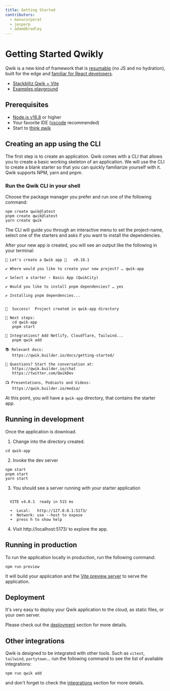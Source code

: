 ```yaml
---
title: Getting Started
contributors:
  - manucorporat
  - jesperp
  - adamdbradley
---
```


# Getting Started Qwikly

Qwik is a new kind of framework that is [resumable](../concepts/resumable/index.mdx) (no JS and no hydration), built for the edge and [familiar for React developers](../cheat/qwik-react/index.mdx).

- [Stackblitz Qwik + Vite](https://qwik.new)
- [Examples playground](/examples/reactivity/counter/)

## Prerequisites

- [Node.js v16.8](https://nodejs.org/en/download/) or higher
- Your favorite IDE ([vscode](https://code.visualstudio.com/) recommended)
- Start to [think qwik](../think-qwik/index.mdx)

## Creating an app using the CLI

The first step is to create an application. Qwik comes with a CLI that allows you to create a basic working skeleton of an application. We will use the CLI to create a blank starter so that you can quickly familiarize yourself with it. Qwik supports NPM, yarn and pnpm.

### Run the Qwik CLI in your shell

Choose the package manager you prefer and run one of the following command:

```shell
npm create qwik@latest
pnpm create qwik@latest
yarn create qwik
```

The CLI will guide you through an interactive menu to set the project-name, select one of the starters and asks if you want to install the dependencies.

After your new app is created, you will see an output like the following in your terminal:

```shell
🐰 Let's create a Qwik app 🐇   v0.18.1

✔ Where would you like to create your new project? … qwik-app

✔ Select a starter › Basic App (QwikCity)

✔ Would you like to install pnpm dependencies? … yes

✔ Installing pnpm dependencies...


🦄  Success!  Project created in qwik-app directory

🐰 Next steps:
   cd qwik-app
   pnpm start

🔌 Integrations? Add Netlify, Cloudflare, Tailwind...
   pnpm qwik add

📚 Relevant docs:
   https://qwik.builder.io/docs/getting-started/

💬 Questions? Start the conversation at:
   https://qwik.builder.io/chat
   https://twitter.com/QwikDev

📺 Presentations, Podcasts and Videos:
   https://qwik.builder.io/media/
```

At this point, you will have a `qwik-app` directory, that contains the starter app.

## Running in development

Once the application is download.

1. Change into the directory created.

```shell
cd qwik-app
```

2. Invoke the dev server

```shell
npm start
pnpm start
yarn start
```

3. You should see a server running with your starter application

```shell

  VITE v4.0.1  ready in 515 ms

  ➜  Local:   http://127.0.0.1:5173/
  ➜  Network: use --host to expose
  ➜  press h to show help

```

4. Visit http://localhost:5173/ to explore the app.

## Running in production

To run the application locally in production, run the following command:

```shell
npm run preview
```

It will build your application and the [Vite preview server](https://vitejs.dev/config/preview-options.html) to serve the application.

## Deployment

It's very easy to deploy your Qwik application to the cloud, as static files, or your own server.

Please check out the [deployment](/integrations/deployments/overview/index.mdx) section for more details.

## Other integrations

Qwik is designed to be integrated with other tools. Such as `vitest`, `tailwind`, `partytown`... run the following command to see the list of available integrations:

```shell
npm run qwik add
```

and don't forget to check the [integrations](/integrations/integration/overview/index.mdx) section for more details.

